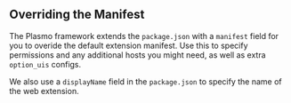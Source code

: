 
## Overriding the Manifest

The Plasmo framework extends the `package.json` with a `manifest` field for you to overide the default extension manifest. Use this to specify permissions and any additional hosts you might need, as well as extra `option_uis` configs.

We also use a `displayName` field in the `package.json` to specify the name of the web extension.